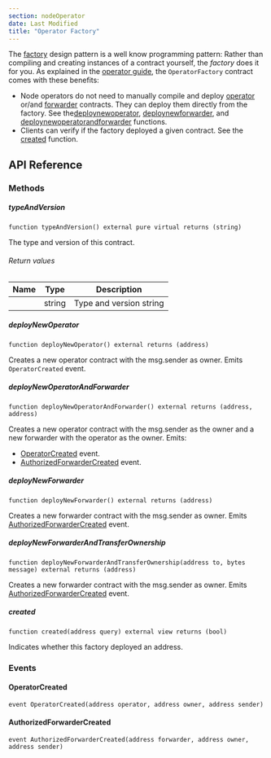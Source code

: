 ```yaml
---
section: nodeOperator
date: Last Modified
title: "Operator Factory"
---
```


The [factory](https://www.youtube.com/watch?v=Q1zZo4O_Ong) design pattern is a well know programming pattern: Rather than compiling and creating instances of a contract yourself, the _factory_ does it for you.
As explained in the [operator guide](/chainlink-nodes/contracts/operator), the `OperatorFactory` contract comes with these benefits:

- Node operators do not need to manually compile and deploy [operator](/chainlink-nodes/contracts/operator) or/and [forwarder](/chainlink-nodes/contracts/forwarder) contracts. They can deploy them directly from the factory. See the[deploynewoperator](#deploynewoperator), [deploynewforwarder](#deploynewforwarder), and [deploynewoperatorandforwarder](#deploynewoperatorandforwarder) functions.
- Clients can verify if the factory deployed a given contract. See the [created](#created) function.

## API Reference

### Methods

##### typeAndVersion

```solidity
function typeAndVersion() external pure virtual returns (string)
```

The type and version of this contract.

###### Return values

| Name | Type   | Description             |
| ---- | ------ | ----------------------- |
|      | string | Type and version string |

##### deployNewOperator

```solidity
function deployNewOperator() external returns (address)
```

Creates a new operator contract with the msg.sender as owner. Emits `OperatorCreated` event.

##### deployNewOperatorAndForwarder

```solidity
function deployNewOperatorAndForwarder() external returns (address, address)
```

Creates a new operator contract with the msg.sender as the owner and a new forwarder with the operator as the owner. Emits:

- [OperatorCreated](#operatorcreated) event.
- [AuthorizedForwarderCreated](#authorizedforwardercreated) event.

##### deployNewForwarder

```solidity
function deployNewForwarder() external returns (address)
```

Creates a new forwarder contract with the msg.sender as owner. Emits [AuthorizedForwarderCreated](#authorizedforwardercreated) event.

##### deployNewForwarderAndTransferOwnership

```solidity
function deployNewForwarderAndTransferOwnership(address to, bytes message) external returns (address)
```

Creates a new forwarder contract with the msg.sender as owner. Emits [AuthorizedForwarderCreated](#authorizedforwardercreated) event.

##### created

```solidity
function created(address query) external view returns (bool)
```

Indicates whether this factory deployed an address.

### Events

#### OperatorCreated

```solidity
event OperatorCreated(address operator, address owner, address sender)
```

#### AuthorizedForwarderCreated

```solidity
event AuthorizedForwarderCreated(address forwarder, address owner, address sender)
```
